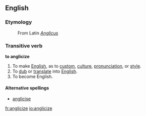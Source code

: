 ==English==
===Etymology===
: From Latin ''[[Anglicus]]''

===Transitive verb===
'''to anglicize'''
#To make [[English]], as to [[custom]], [[culture]], [[pronunciation]], or [[style]].
#To [[dub]] or [[translate]] into [[English]].
#To become English.

====Alternative spellings====
*[[anglicise]]

[[fr:anglicize]]
[[io:anglicize]]